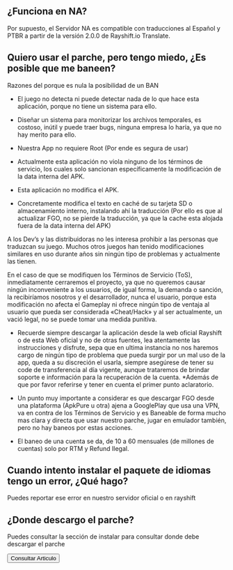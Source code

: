 
## ¿Funciona en NA?
Por supuesto, el Servidor NA es compatible con traducciones al Español y PTBR a partir de la versión 2.0.0 de Rayshift.io Translate.

## Quiero usar el parche, pero tengo miedo, ¿Es posible que me baneen?
Razones del porque es nula la posibilidad de un BAN

- El juego no detecta ni puede detectar nada de lo que hace esta aplicación, porque no tiene un sistema para ello.
- Diseñar un sistema para monitorizar los archivos temporales, es costoso, inútil y puede traer bugs, ninguna empresa lo haría, ya que no hay merito para ello.

- Nuestra App no requiere Root (Por ende es segura de usar)

- Actualmente esta aplicación no viola ninguno de los términos de servicio, los cuales solo sancionan específicamente la modificación de la data interna del APK.

- Esta aplicación no modifica el APK.

- Concretamente modifica el texto en caché de su tarjeta SD o almacenamiento interno, instalando ahí la traducción (Por ello es que al actualizar FGO, no se pierde la traducción, ya que la cache esta alojada fuera de la data interna del APK)

A los Dev’s y las distribuidoras no les interesa prohibir a las personas que traduzcan su juego. Muchos otros juegos han tenido modificaciones similares en uso durante años sin ningún tipo de problemas y actualmente las tienen.

En el caso de que se modifiquen los Términos de Servicio (ToS), inmediatamente cerraremos el proyecto, ya que no queremos causar ningún inconveniente a los usuarios, de igual forma, la demanda o sanción, la recibiríamos nosotros y el desarrollador, nunca el usuario, porque esta modificación no afecta el Gameplay ni ofrece ningún tipo de ventaja al usuario que pueda ser considerada «Cheat/Hack» y al ser actualmente, un vació legal, no se puede tomar una medida punitiva.

- Recuerde siempre descargar la aplicación desde la web oficial Rayshift o de esta Web oficial y no de otras fuentes, lea atentamente las instrucciones y disfrute, sepa que en ultima instancia no nos haremos cargo de ningún tipo de problema que pueda surgir por un mal uso de la app, queda a su discreción el usarla, siempre asegúrese de tener su code de transferencia al día vigente, aunque trataremos de brindar soporte e información para la recuperación de la cuenta.
*Además de que por favor referirse y tener en cuenta el primer punto aclaratorio.

- Un punto muy importante a considerar es que descargar FGO desde una plataforma (ApkPure u otra) ajena a GooglePlay que usa una VPN, va en contra de los Términos de Servicio y es Baneable de forma mucho mas clara y directa que usar nuestro parche, jugar en emulador también, pero no hay baneos por estas acciones.

- El baneo de una cuenta se da, de 10 a 60 mensuales (de millones de cuentas) solo por RTM y Refund Ilegal.

## Cuando intento instalar el paquete de idiomas tengo un error, ¿Qué hago?
Puedes reportar ese error en nuestro servidor oficial o en rayshift

## ¿Donde descargo el parche?
Puedes consultar la sección de instalar para consultar donde debe descargar el parche
<br />
<Link href="/instalar">
    <Button>Consultar Articulo</Button>
</Link>
